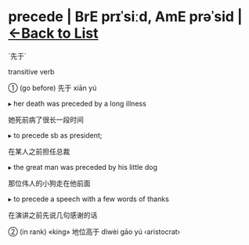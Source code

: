 = precede | BrE prɪˈsiːd, AmE prəˈsid | [[/wordsi|<-Back to List]] =
`先于`


transitive verb

① (go before) 先于 xiān yú

▸ her death was preceded by a long illness

她死前病了很长一段时间

▸ to precede sb as president;

在某人之前担任总裁

▸ the great man was preceded by his little dog

那位伟人的小狗走在他前面

▸ to precede a speech with a few words of thanks

在演讲之前先说几句感谢的话

② (in rank) «king» 地位高于 dìwèi gāo yú ‹aristocrat›

